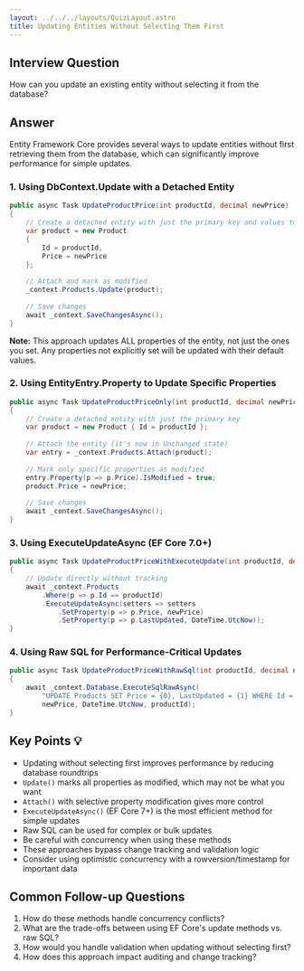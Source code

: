 ```yaml
---
layout: ../../../layouts/QuizLayout.astro
title: Updating Entities Without Selecting Them First
---
```


## Interview Question
How can you update an existing entity without selecting it from the database?

## Answer
Entity Framework Core provides several ways to update entities without first retrieving them from the database, which can significantly improve performance for simple updates.

### 1. Using DbContext.Update with a Detached Entity

```csharp
public async Task UpdateProductPrice(int productId, decimal newPrice)
{
    // Create a detached entity with just the primary key and values to update
    var product = new Product
    {
        Id = productId,
        Price = newPrice
    };
    
    // Attach and mark as modified
    _context.Products.Update(product);
    
    // Save changes
    await _context.SaveChangesAsync();
}
```

**Note:** This approach updates ALL properties of the entity, not just the ones you set. Any properties not explicitly set will be updated with their default values.

### 2. Using EntityEntry.Property to Update Specific Properties

```csharp
public async Task UpdateProductPriceOnly(int productId, decimal newPrice)
{
    // Create a detached entity with just the primary key
    var product = new Product { Id = productId };
    
    // Attach the entity (it's now in Unchanged state)
    var entry = _context.Products.Attach(product);
    
    // Mark only specific properties as modified
    entry.Property(p => p.Price).IsModified = true;
    product.Price = newPrice;
    
    // Save changes
    await _context.SaveChangesAsync();
}
```

### 3. Using ExecuteUpdateAsync (EF Core 7.0+)

```csharp
public async Task UpdateProductPriceWithExecuteUpdate(int productId, decimal newPrice)
{
    // Update directly without tracking
    await _context.Products
        .Where(p => p.Id == productId)
        .ExecuteUpdateAsync(setters => setters
            .SetProperty(p => p.Price, newPrice)
            .SetProperty(p => p.LastUpdated, DateTime.UtcNow));
}
```

### 4. Using Raw SQL for Performance-Critical Updates

```csharp
public async Task UpdateProductPriceWithRawSql(int productId, decimal newPrice)
{
    await _context.Database.ExecuteSqlRawAsync(
        "UPDATE Products SET Price = {0}, LastUpdated = {1} WHERE Id = {2}",
        newPrice, DateTime.UtcNow, productId);
}
```

## Key Points 💡
- Updating without selecting first improves performance by reducing database roundtrips
- `Update()` marks all properties as modified, which may not be what you want
- `Attach()` with selective property modification gives more control
- `ExecuteUpdateAsync()` (EF Core 7+) is the most efficient method for simple updates
- Raw SQL can be used for complex or bulk updates
- Be careful with concurrency when using these methods
- These approaches bypass change tracking and validation logic
- Consider using optimistic concurrency with a rowversion/timestamp for important data

## Common Follow-up Questions
1. How do these methods handle concurrency conflicts?
2. What are the trade-offs between using EF Core's update methods vs. raw SQL?
3. How would you handle validation when updating without selecting first?
4. How does this approach impact auditing and change tracking?
